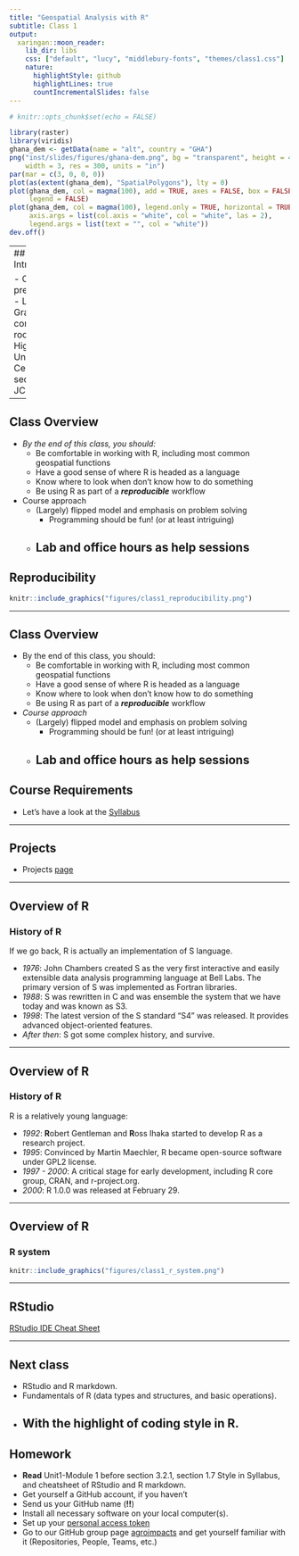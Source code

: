```yaml
---
title: "Geospatial Analysis with R"
subtitle: Class 1
output:
  xaringan::moon_reader:
    lib_dir: libs
    css: ["default", "lucy", "middlebury-fonts", "themes/class1.css"]
    nature:
      highlightStyle: github
      highlightLines: true
      countIncrementalSlides: false
---
```


```r
# knitr::opts_chunk$set(echo = FALSE)
```

```r
library(raster)
library(viridis)
ghana_dem <- getData(name = "alt", country = "GHA")
png("inst/slides/figures/ghana-dem.png", bg = "transparent", height = 4, 
    width = 3, res = 300, units = "in")
par(mar = c(3, 0, 0, 0))
plot(as(extent(ghana_dem), "SpatialPolygons"), lty = 0)
plot(ghana_dem, col = magma(100), add = TRUE, axes = FALSE, box = FALSE, 
     legend = FALSE)
plot(ghana_dem, col = magma(100), legend.only = TRUE, horizontal = TRUE, 
     axis.args = list(col.axis = "white", col = "white", las = 2), 
     legend.args = list(text = "", col = "white"))
dev.off()
```

---
## Introductions 

- COVID preparedness
- Lecture: Grace conference room in Higgins University Center
- Lab sections: JC103

---

## Class Overview

- *By the end of this class, you should:*
    - Be comfortable in working with R, including most common geospatial functions
    - Have a good sense of where R is headed as a language
    - Know where to look when don't know how to do something
    - Be using R as part of a ___reproducible___ workflow

- Course approach
    - (Largely) flipped model and emphasis on problem solving
        - Programming should be fun! (or at least intriguing)
    - Lab and office hours as help sessions
---

## Reproducibility

```r
knitr::include_graphics("figures/class1_reproducibility.png")
```

---

## Class Overview

- By the end of this class, you should:
    - Be comfortable in working with R, including most common geospatial functions
    - Have a good sense of where R is headed as a language
    - Know where to look when don't know how to do something
    - Be using R as part of a ___reproducible___ workflow

- *Course approach*
    - (Largely) flipped model and emphasis on problem solving
        - Programming should be fun! (or at least intriguing)
    - Lab and office hours as help sessions
---

## Course Requirements

- Let's have a look at the [Syllabus](`r here::here("vignettes/syllabus.html")`)

---

## Projects
- Projects [page](`r here::here("vignettes/projects.html")`)

---

## Overview of R
### History of R
If we go back, R is actually an implementation of S language.

- *1976*: John Chambers created S as the very first interactive and easily extensible data analysis programming language at Bell Labs. The primary version of S was implemented as Fortran libraries.
- *1988*: S was rewritten in C and was ensemble the system that we have today and was known as S3. 
- *1998*: The latest version of the S standard "S4" was released. It provides advanced object-oriented features.
- *After then*: S got some complex history, and survive.

---

## Overview of R
### History of R
R is a relatively young language:

- *1992*: **R**obert Gentleman and **R**oss Ihaka started to develop R as a research project.
- *1995*: Convinced by Martin Maechler, R became open-source software under GPL2 license.
- *1997 - 2000*: A critical stage for early development, including R core group, CRAN, and r-project.org. 
- *2000*: R 1.0.0 was released at February 29.

---

## Overview of R
### R system

```r
knitr::include_graphics("figures/class1_r_system.png")
```

---

## RStudio

[RStudio IDE Cheat Sheet](https://rstudio.com/wp-content/uploads/2016/01/rstudio-IDE-cheatsheet.pdf)

---

## Next class

- RStudio and R markdown.
- Fundamentals of R (data types and structures, and basic operations).
- With the highlight of coding style in R.
---

## Homework

- **Read** Unit1-Module 1 before section 3.2.1, section 1.7 Style in Syllabus, and cheatsheet of RStudio and R markdown.
- Get yourself a GitHub account, if you haven't
- Send us your GitHub name (**!!**)
- Install all necessary software on your local computer(s).
- Set up your [personal access token](`r here::here("vignettes/git-github.html")`)
- Go to our GitHub group page [agroimpacts](https://github.com/agroimpacts) and get yourself familiar with it (Repositories, People, Teams, etc.)
